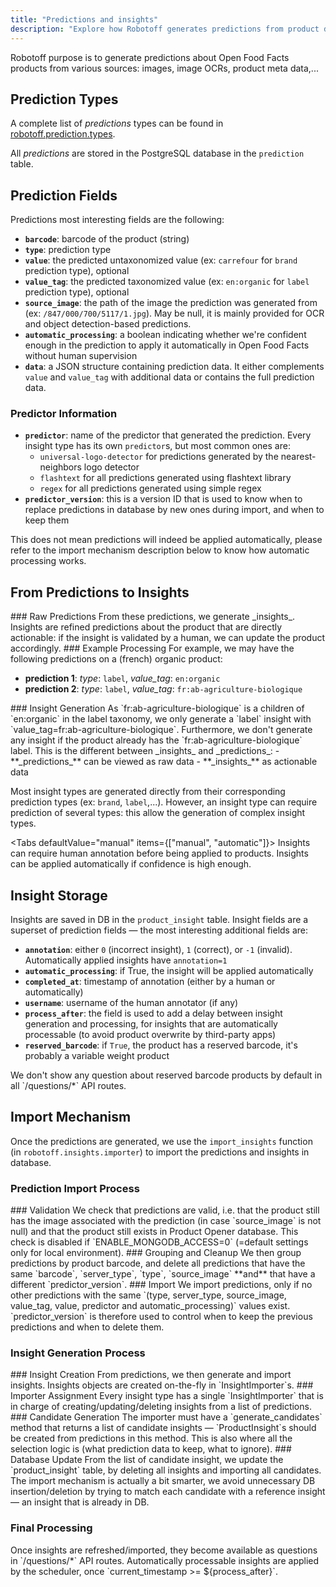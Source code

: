 ```yaml
---
title: "Predictions and insights"
description: "Explore how Robotoff generates predictions from product data and images, then converts them into actionable insights for Open Food Facts product improvement."
---
```



<Callout title="Purpose">
  Robotoff purpose is to generate predictions about Open Food Facts products
  from various sources: images, image OCRs, product meta data,...
</Callout>

## Prediction Types

A complete list of _predictions_ types can be found in [robotoff.prediction.types](https://github.com/openfoodfacts/robotoff/blob/main/robotoff/prediction/types.py).

<Cards>
  <Card
    title="brand"
    description="Brand identification from product images and text"
  />
  <Card
    title="label"
    description="Label detection (organic, gluten-free, etc.)"
  />
  <Card title="category" description="Product category classification" />
  <Card
    title="ingredient"
    description="Ingredient list extraction and parsing"
  />
</Cards>

All _predictions_ are stored in the PostgreSQL database in the `prediction` table.

## Prediction Fields

<Callout title="Key Fields">
  Predictions most interesting fields are the following:
</Callout>

- **`barcode`**: barcode of the product (string)
- **`type`**: prediction type
- **`value`**: the predicted untaxonomized value (ex: `carrefour` for `brand` prediction type), optional
- **`value_tag`**: the predicted taxonomized value (ex: `en:organic` for `label` prediction type), optional
- **`source_image`**: the path of the image the prediction was generated from (ex: `/847/000/700/5117/1.jpg`). May be null, it is mainly provided for OCR and object detection-based predictions.
- **`automatic_processing`**: a boolean indicating whether we're confident enough in the prediction to apply it automatically in Open Food Facts without human supervision
- **`data`**: a JSON structure containing prediction data. It either complements `value` and `value_tag` with additional data or contains the full prediction data.

### Predictor Information

- **`predictor`**: name of the predictor that generated the prediction. Every insight type has its own `predictor`s, but most common ones are:
  - `universal-logo-detector` for predictions generated by the nearest-neighbors logo detector
  - `flashtext` for all predictions generated using flashtext library
  - `regex` for all predictions generated using simple regex
- **`predictor_version`**: this is a version ID that is used to know when to replace predictions in database by new ones during import, and when to keep them

<Callout type="info" title="Automatic Processing">
  This does not mean predictions will indeed be applied automatically, please
  refer to the import mechanism description below to know how automatic
  processing works.
</Callout>

## From Predictions to Insights

<Steps>
<Step>
### Raw Predictions
From these predictions, we generate _insights_. Insights are refined predictions about the product that are directly actionable: if the insight is validated by a human, we can update the product accordingly.
</Step>

<Step>
### Example Processing
For example, we may have the following predictions on a (french) organic product:

- **prediction 1**: _type_: `label`, _value_tag_: `en:organic`
- **prediction 2**: _type_: `label`, _value_tag_: `fr:ab-agriculture-biologique`
  </Step>

<Step>
### Insight Generation
As `fr:ab-agriculture-biologique` is a children of `en:organic` in the label taxonomy, we only generate a `label` insight with `value_tag=fr:ab-agriculture-biologique`. Furthermore, we don't generate any insight if the product already has the `fr:ab-agriculture-biologique` label.
</Step>
</Steps>

<Callout title="Key Difference">
  This is the different between _insights_ and _predictions_: -
  **_predictions_** can be viewed as raw data - **_insights_** as actionable
  data
</Callout>

Most insight types are generated directly from their corresponding prediction types (ex: `brand`, `label`,...). However, an insight type can require prediction of several types: this allow the generation of complex insight types.

<Tabs defaultValue="manual" items={["manual", "automatic"]}>
  <Tab value="manual">
    Insights can require human annotation before being applied to products.
  </Tab>
  <Tab value="automatic">
    Insights can be applied automatically if confidence is high enough.
  </Tab>
</Tabs>

## Insight Storage

Insights are saved in DB in the `product_insight` table. Insight fields are a superset of prediction fields — the most interesting additional fields are:

- **`annotation`**: either `0` (incorrect insight), `1` (correct), or `-1` (invalid). Automatically applied insights have `annotation=1`
- **`automatic_processing`**: if True, the insight will be applied automatically
- **`completed_at`**: timestamp of annotation (either by a human or automatically)
- **`username`**: username of the human annotator (if any)
- **`process_after`**: the field is used to add a delay between insight generation and processing, for insights that are automatically processable (to avoid product overwrite by third-party apps)
- **`reserved_barcode`**: if `True`, the product has a reserved barcode, it's probably a variable weight product

<Callout type="warn" title="Reserved Barcodes">
  We don't show any question about reserved barcode products by default in all
  `/questions/*` API routes.
</Callout>

## Import Mechanism

Once the predictions are generated, we use the `import_insights` function (in `robotoff.insights.importer`) to import the predictions and insights in database.

### Prediction Import Process

<Steps>
<Step>
### Validation
We check that predictions are valid, i.e. that the product still has the image associated with the prediction (in case `source_image` is not null) and that the product still exists in Product Opener database.

<Callout type="info">
This check is disabled if `ENABLE_MONGODB_ACCESS=0` (=default settings only for local environment).
</Callout>
</Step>

<Step>
  ### Grouping and Cleanup We then group predictions by product barcode, and
  delete all predictions that have the same `barcode`, `server_type`, `type`,
  `source_image` **and** that have a different `predictor_version`.
</Step>

<Step>
### Import
We import predictions, only if no other predictions with the same `(type, server_type, source_image, value_tag, value, predictor and automatic_processing)` values exist.
</Step>
</Steps>

<Callout title="Version Control">
  `predictor_version` is therefore used to control when to keep the previous
  predictions and when to delete them.
</Callout>

### Insight Generation Process

<Steps>
<Step>
### Insight Creation
From predictions, we then generate and import insights. Insights objects are created on-the-fly in `InsightImporter`s.
</Step>

<Step>
  ### Importer Assignment Every insight type has a single `InsightImporter` that
  is in charge of creating/updating/deleting insights from a list of
  predictions.
</Step>

<Step>
  ### Candidate Generation The importer must have a `generate_candidates` method
  that returns a list of candidate insights — `ProductInsight`s should be
  created from predictions in this method. This is also where all the selection
  logic is (what prediction data to keep, what to ignore).
</Step>

<Step>
### Database Update
From the list of candidate insight, we update the `product_insight` table, by deleting all insights and importing all candidates. The import mechanism is actually a bit smarter, we avoid unnecessary DB insertion/deletion by trying to match each candidate with a reference insight — an insight that is already in DB.
</Step>
</Steps>

### Final Processing

<Callout type="success" title="Availability">
  Once insights are refreshed/imported, they become available as questions in
  `/questions/*` API routes. Automatically processable insights are applied by
  the scheduler, once `current_timestamp >= ${process_after}`.
</Callout>
